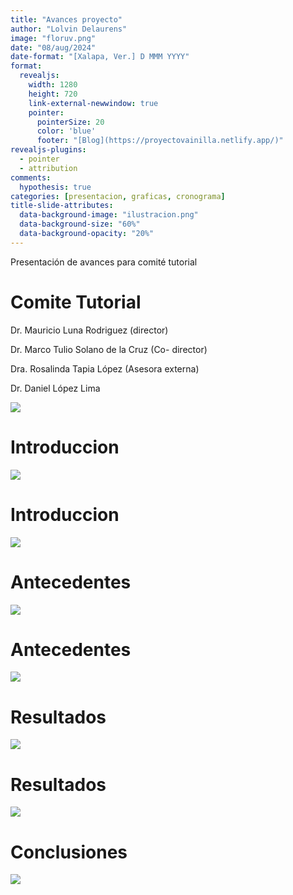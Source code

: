 ```yaml
---
title: "Avances proyecto"
author: "Lolvin Delaurens"
image: "floruv.png"
date: "08/aug/2024"
date-format: "[Xalapa, Ver.] D MMM YYYY"
format: 
  revealjs:
    width: 1280
    height: 720
    link-external-newwindow: true
    pointer:
      pointerSize: 20
      color: 'blue'
      footer: "[Blog](https://proyectovainilla.netlify.app/)"
revealjs-plugins:
  - pointer
  - attribution
comments:
  hypothesis: true
categories: [presentacion, graficas, cronograma]
title-slide-attributes: 
  data-background-image: "ilustracion.png"
  data-background-size: "60%"
  data-background-opacity: "20%"
---
```

Presentación de avances para comité tutorial

# Comite Tutorial

Dr. Mauricio Luna Rodriguez (director)

Dr. Marco Tulio Solano de la Cruz (Co- director)

Dra. Rosalinda Tapia López (Asesora externa)

Dr. Daniel López Lima

![](floruv.png){width="right"}

# Introduccion

![](Presentación1/Diapositiva1.JPG){fig-align="center"}

# Introduccion 

![](Presentación1/Diapositiva2.JPG){fig-align="center"} 

# Antecedentes

![](Presentación1/Diapositiva3.JPG){fig-align="center"}

# Antecedentes

![](Presentación1/Diapositiva4.JPG){fig-align="center"}

# Resultados

![](Presentación1/Diapositiva5.JPG){fig-align="center"}

# Resultados

![](Presentación1/Diapositiva6.JPG){fig-align=}

# Conclusiones

![](Presentación1/Diapositiva7.JPG){fig-align=}

